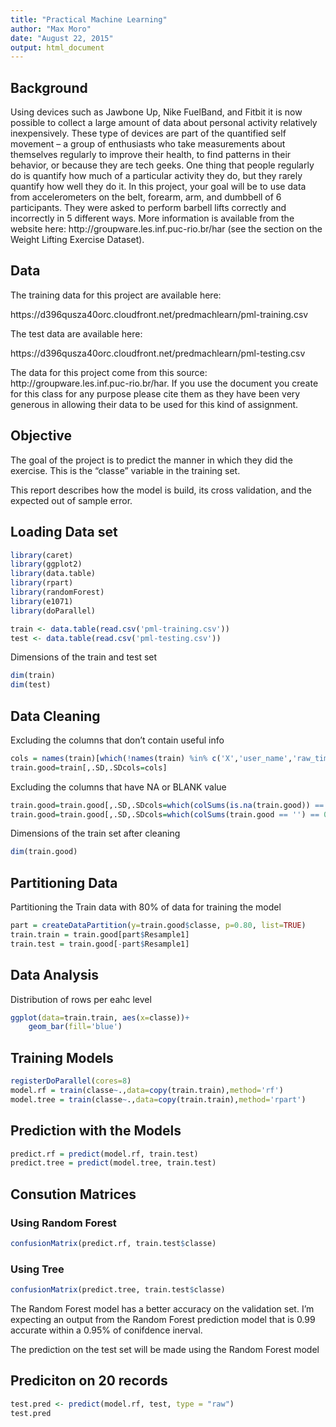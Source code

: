 ```yaml
---
title: "Practical Machine Learning"
author: "Max Moro"
date: "August 22, 2015"
output: html_document
---
```


## Background

Using devices such as Jawbone Up, Nike FuelBand, and Fitbit it is now possible to collect a large amount of data about personal activity relatively inexpensively. These type of devices are part of the quantified self movement – a group of enthusiasts who take measurements about themselves regularly to improve their health, to find patterns in their behavior, or because they are tech geeks. One thing that people regularly do is quantify how much of a particular activity they do, but they rarely quantify how well they do it. In this project, your goal will be to use data from accelerometers on the belt, forearm, arm, and dumbbell of 6 participants. They were asked to perform barbell lifts correctly and incorrectly in 5 different ways. More information is available from the website here: http://groupware.les.inf.puc-rio.br/har (see the section on the Weight Lifting Exercise Dataset). 

## Data 

The training data for this project are available here: 

https://d396qusza40orc.cloudfront.net/predmachlearn/pml-training.csv

The test data are available here: 

https://d396qusza40orc.cloudfront.net/predmachlearn/pml-testing.csv

The data for this project come from this source: http://groupware.les.inf.puc-rio.br/har. If you use the document you create for this class for any purpose please cite them as they have been very generous in allowing their data to be used for this kind of assignment. 

## Objective

The goal of the  project is to predict the manner in which they did the exercise. This is the "classe" variable in the training set. 

This report describes how the model is build, its cross validation,  and the expected out of sample error.

## Loading Data set

```r
library(caret)
library(ggplot2)
library(data.table)
library(rpart)
library(randomForest)
library(e1071)
library(doParallel)
```

```r
train <- data.table(read.csv('pml-training.csv'))
test <- data.table(read.csv('pml-testing.csv'))
```


Dimensions of the train and test set
```r
dim(train)
dim(test)
```

## Data Cleaning

Excluding the columns that don't contain useful info
```r
cols = names(train)[which(!names(train) %in% c('X','user_name','raw_timestamp_part_1','raw_timestamp_part_2','cvtd_timestamp','new_window','num_window'))]
train.good=train[,.SD,.SDcols=cols]
```

Excluding the columns that have NA or BLANK value
```r
train.good=train.good[,.SD,.SDcols=which(colSums(is.na(train.good)) == 0)]
train.good=train.good[,.SD,.SDcols=which(colSums(train.good == '') == 0)]
```
Dimensions of the train set after cleaning
```r
dim(train.good)
```

## Partitioning Data

Partitioning the Train data with 80% of data for training the model
```r
part = createDataPartition(y=train.good$classe, p=0.80, list=TRUE)
train.train = train.good[part$Resample1] 
train.test = train.good[-part$Resample1] 
```

## Data Analysis
Distribution of rows per eahc level
```r
ggplot(data=train.train, aes(x=classe))+
    geom_bar(fill='blue')
```


## Training Models
```r
registerDoParallel(cores=8)
model.rf = train(classe~.,data=copy(train.train),method='rf')
model.tree = train(classe~.,data=copy(train.train),method='rpart')
```

## Prediction with the  Models
```r
predict.rf = predict(model.rf, train.test)
predict.tree = predict(model.tree, train.test)
```

## Consution Matrices
### Using Random Forest
```r
confusionMatrix(predict.rf, train.test$classe)
```
### Using Tree
```r
confusionMatrix(predict.tree, train.test$classe)
```

The Random Forest model has a better accuracy on the validation set.
I'm expecting an output from the Random Forest prediction model that is 0.99 accurate within a 0.95% of conifdence inerval.

The prediction on the test set will be made using the Random Forest model

## Prediciton on 20 records 
```r
test.pred <- predict(model.rf, test, type = "raw")
test.pred
```

